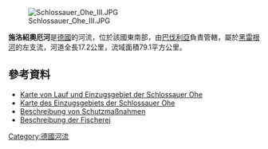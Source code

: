 {{Coord|48|58|1.57|N|13|6|21.55|E|display=title}}
[[Image:Schlossauer_Ohe_III.JPG|right]]

'''施洛紹奧厄河'''是[[德國|德國]]的河流，位於該國東南部，由[[巴伐利亞|巴伐利亞]]負責管轄，屬於[[黑雷根河|黑雷根河]]的左支流，河道全長17.2公里，流域面積79.1平方公里。

==參考資料==
* [http://geoportal.bayern.de/bayernatlas/?bgLayer=tk&X=5421594.94&Y=4580147.92&zoom=8&lang=de&topic=umwe&layers=bf9ff4ed-62c7-4935-9318-d5251108acc3-layer-gemeinden_verwaltungsgemeinschaften_gemeindefreie_gebiete_flaeche,bf9ff4ed-62c7-4935-9318-d5251108acc3-layer-landkreise_kreisfreie_staedte_flaeche,2dce0ec9-927f-450c-9d2c-5a92da91ab62,e09cafd0-007a-11e0-be74-0000779eba3a,e0b8c350-007a-11e0-be74-0000779eba3a,e0d3ec70-007a-11e0-be74-0000779eba3a&catalogNodes=110&layers_visibility=false,false,false,false,false,false Karte von Lauf und Einzugsgebiet der Schlossauer Ohe] {{Wayback|url=http://geoportal.bayern.de/bayernatlas/?bgLayer=tk&X=5421594.94&Y=4580147.92&zoom=8&lang=de&topic=umwe&layers=bf9ff4ed-62c7-4935-9318-d5251108acc3-layer-gemeinden_verwaltungsgemeinschaften_gemeindefreie_gebiete_flaeche,bf9ff4ed-62c7-4935-9318-d5251108acc3-layer-landkreise_kreisfreie_staedte_flaeche,2dce0ec9-927f-450c-9d2c-5a92da91ab62,e09cafd0-007a-11e0-be74-0000779eba3a,e0b8c350-007a-11e0-be74-0000779eba3a,e0d3ec70-007a-11e0-be74-0000779eba3a&catalogNodes=110&layers_visibility=false,false,false,false,false,false |date=20160304085233 }}
* [http://www.bis.bayern.de/bis/startWithParam.do?role=fgn&zoomToLayer=b1_ezg_06&zoomToColumn=KENNZAHL&zoomToObject='152236'&layers=-b6_ezg_01,-b5_ezg_02,-b4_ezg_03,-b3_ezg_04,-b2_ezg_05 Karte des Einzugsgebiets der Schlossauer Ohe] {{Wayback|url=http://www.bis.bayern.de/bis/startWithParam.do?role=fgn&zoomToLayer=b1_ezg_06&zoomToColumn=KENNZAHL&zoomToObject=%27152236%27&layers=-b6_ezg_01%2C-b5_ezg_02%2C-b4_ezg_03%2C-b3_ezg_04%2C-b2_ezg_05 |date=20160304111548 }} 
*[http://www.regierung.niederbayern.bayern.de/wirfuersie/naturschutz/bestellungen/schlossauerohe.pdf Beschreibung von Schutzmaßnahmen]
*[http://www.fliegenfischer-forum.de/sohe.html Beschreibung der Fischerei] {{Wayback|url=http://www.fliegenfischer-forum.de/sohe.html |date=20200208005931 }}

{{Germany-geo-stub}}
[[Category:德國河流|Category:德國河流]]